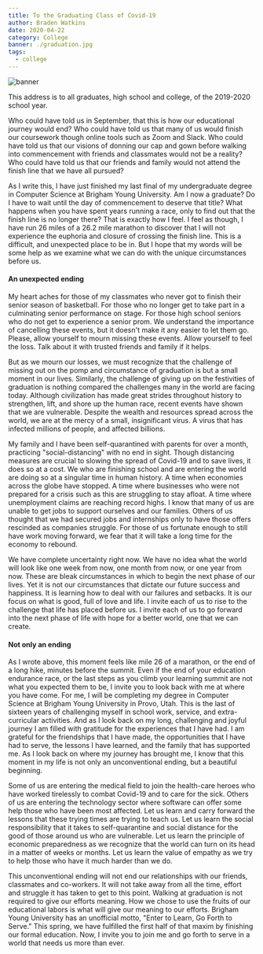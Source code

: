 ```yaml
---
title: To the Graduating Class of Covid-19
author: Braden Watkins
date: 2020-04-22
category: College
banner: ./graduation.jpg
tags:
  - college
---
```


![banner](./graduation.jpg)

This address is to all graduates, high school and college, of the 2019-2020 school year.

Who could have told us in September, that this is how our educational journey would end? Who could have told us that many of us would finish our coursework though online tools such as Zoom and Slack. Who could have told us that our visions of donning our cap and gown before walking into commencement with friends and classmates would not be a reality? Who could have told us that our friends and family would not attend the finish line that we have all pursued?

As I write this, I have just finished my last final of my undergraduate degree in Computer Science at Brigham Young University. Am I now a graduate? Do I have to wait until the day of commencement to deserve that title? What happens when you have spent years running a race, only to find out that the finish line is no longer there? That is exactly how I feel. I feel as though, I have run 26 miles of a 26.2 mile marathon to discover that I will not experience the euphoria and closure of crossing the finish line. This is a difficult, and unexpected place to be in. But I hope that my words will be some help as we examine what we can do with the unique circumstances before us.

#### An unexpected ending

My heart aches for those of my classmates who never got to finish their senior season of basketball. For those who no longer get to take part in a culminating senior performance on stage. For those high school seniors who do not get to experience a senior prom. We understand the importance of cancelling these events, but it doesn't make it any easier to let them go. Please, allow yourself to mourn missing these events. Allow yourself to feel the loss. Talk about it with trusted friends and family if it helps.

But as we mourn our losses, we must recognize that the challenge of missing out on the pomp and circumstance of graduation is but a small moment in our lives. Similarly, the challenge of giving up on the festivities of graduation is nothing compared the challenges many in the world are facing today. Although civilization has made great strides throughout history to strengthen, lift, and shore up the human race, recent events have shown that we are vulnerable. Despite the wealth and resources spread across the world, we are at the mercy of a small, insignificant virus. A virus that has infected millions of people, and affected billions.

My family and I have been self-quarantined with parents for over a month, practicing "social-distancing" with no end in sight. Though distancing measures are crucial to slowing the spread of Covid-19 and to save lives, it does so at a cost. We who are finishing school and are entering the world are doing so at a singular time in human history. A time when economies across the globe have stopped. A time where businesses who were not prepared for a crisis such as this are struggling to stay afloat. A time where unemployment claims are reaching record highs. I know that many of us are unable to get jobs to support ourselves and our families. Others of us thought that we had secured jobs and internships only to have those offers rescinded as companies struggle. For those of us fortunate enough to still have work moving forward, we fear that it will take a long time for the economy to rebound.

We have complete uncertainty right now. We have no idea what the world will look like one week from now, one month from now, or one year from now. These are bleak circumstances in which to begin the next phase of our lives. Yet it is not our circumstances that dictate our future success and happiness. It is learning how to deal with our failures and setbacks. It is our focus on what is good, full of love and life. I invite each of us to rise to the challenge that life has placed before us. I invite each of us to go forward into the next phase of life with hope for a better world, one that we can create.

#### Not only an ending

As I wrote above, this moment feels like mile 26 of a marathon, or the end of a long hike, minutes before the summit. Even if the end of your education endurance race, or the last steps as you climb your learning summit are not what you expected them to be, I invite you to look back with me at where you have come. For me, I will be completing my degree in Computer Science at Brigham Young University in Provo, Utah. This is the last of sixteen years of challenging myself in school work, service, and extra-curricular activities. And as I look back on my long, challenging and joyful journey I am filled with gratitude for the experiences that I have had. I am grateful for the friendships that I have made, the opportunities that I have had to serve, the lessons I have learned, and the family that has supported me. As I look back on where my journey has brought me, I know that this moment in my life is not only an unconventional ending, but a beautiful beginning.

Some of us are entering the medical field to join the health-care heroes who have worked tirelessly to combat Covid-19 and to care for the sick. Others of us are entering the technology sector where software can offer some help those who have been most affected. Let us learn and carry forward the lessons that these trying times are trying to teach us. Let us learn the social responsibility that it takes to self-quarantine and social distance for the good of those around us who are vulnerable. Let us learn the principle of economic preparedness as we recognize that the world can turn on its head in a matter of weeks or months. Let us learn the value of empathy as we try to help those who have it much harder than we do.

This unconventional ending will not end our relationships with our friends, classmates and co-workers. It will not take away from all the time, effort and struggle it has taken to get to this point. Walking at graduation is not required to give our efforts meaning. How we chose to use the fruits of our educational labors is what will give our meaning to our efforts. Brigham Young University has an unofficial motto, "Enter to Learn, Go Forth to Serve." This spring, we have fulfilled the first half of that maxim by finishing our formal education. Now, I invite you to join me and go forth to serve in a world that needs us more than ever.
